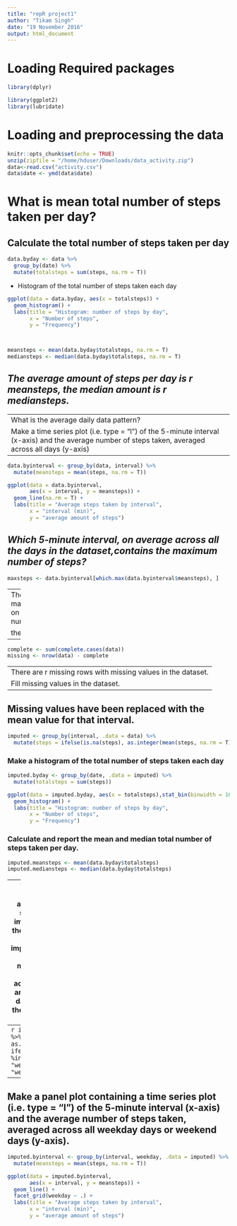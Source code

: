 ```yaml
---
title: "repR project1"
author: "Tikam Singh"
date: "19 November 2016"
output: html_document
---
```

# Loading Required packages
```r
library(dplyr)

library(ggplot2)
library(lubridate)
```


# Loading and preprocessing the data
```r
knitr::opts_chunk$set(echo = TRUE)
unzip(zipfile = "/home/hduser/Downloads/data_activity.zip")
data<-read.csv("activity.csv")
data$date <- ymd(data$date)
```
# What is mean total number of steps taken per day?
## Calculate the total number of steps taken per day
```r
data.byday <- data %>% 
  group_by(date) %>%
  mutate(totalsteps = sum(steps, na.rm = T))
```

* Histogram of the total number of steps taken each day

```r
ggplot(data = data.byday, aes(x = totalsteps)) +
  geom_histogram() +
  labs(title = "Histogram: number of steps by day",
       x = "Number of steps",
       y = "Frequency")



meansteps <- mean(data.byday$totalsteps, na.rm = T)
mediansteps <- median(data.byday$totalsteps, na.rm = T)
```

## *The average amount of steps per day is r meansteps, the median amount is r             mediansteps.*


---
What is the average daily data pattern?
Make a time series plot (i.e. type = "l") of the 5-minute interval (x-axis) and the average number of steps taken, averaged across all days (y-axis)
---

```r
data.byinterval <- group_by(data, interval) %>% 
  mutate(meansteps = mean(steps, na.rm = T))

ggplot(data = data.byinterval, 
       aes(x = interval, y = meansteps)) +
  geom_line(na.rm = T) + 
  labs(title = "Average steps taken by interval",
       x = "interval (min)",
       y = "average amount of steps")
```


## *Which 5-minute interval, on average across all the days in the dataset,contains the maximum number of steps?*                


```r
maxsteps <- data.byinterval[which.max(data.byinterval$meansteps), ]
```
---
The r maxsteps$interval minute interval contains the maximum number of steps (r maxsteps$meansteps) on average across all the days.
Imputing missing values
Calculate and report the total number of missing values in the dataset (i.e.

the total number of rows with NAs)
---

```r
complete <- sum(complete.cases(data))
missing <- nrow(data) - complete
```
---
There are r missing rows with missing values in the dataset.
Fill missing values in the dataset.
---

## Missing values have been replaced with the mean value for that interval.
```r
imputed <- group_by(interval, .data = data) %>% 
  mutate(steps = ifelse(is.na(steps), as.integer(mean(steps, na.rm = T)), steps))
```
### Make a histogram of the total number of steps taken each day
```r
imputed.byday <- group_by(date, .data = imputed) %>%
  mutate(totalsteps = sum(steps))

ggplot(data = imputed.byday, aes(x = totalsteps),stat_bin(binwidth = 1000)) +
  geom_histogram() +
  labs(title = "Histogram: number of steps by day",
       x = "Number of steps",
       y = "Frequency")
```

### Calculate and report the mean and median total number of steps taken per day.
```r
imputed.meansteps <- mean(data.byday$totalsteps)
imputed.mediansteps <- median(data.byday$totalsteps)
```
---
With the missing values filled, the average amount of steps per day is r imputed.meansteps, the median amount is r imputed.mediansteps.
In contrast when missing values are not taken into account the average amount of steps per day is r meansteps, the median amount is r mediansteps.

Are there differences in data patterns between weekdays and weekends?
Create a new factor variable in the dataset with two levels -- "weekday" and "weekend" indicating whether a given date is a weekday or weekend day.
---
```r
imputed <- imputed %>% 
  mutate(weekday = as.factor(
    ifelse(wday(date) %in% c(1,7), "weekend", "weekday"))) 
```
---
Make a panel plot containing a time series plot (i.e. type = "l") of the 5-minute interval (x-axis) and the average number of steps taken, averaged across all weekday days or weekend days (y-axis).
---
```r
imputed.byinterval <- group_by(interval, weekday, .data = imputed) %>% 
  mutate(meansteps = mean(steps, na.rm = T))

ggplot(data = imputed.byinterval, 
       aes(x = interval, y = meansteps)) +
  geom_line() + 
  facet_grid(weekday ~ .) +
  labs(title = "Average steps taken by interval",
       x = "interval (min)",
       y = "average amount of steps") 

```

